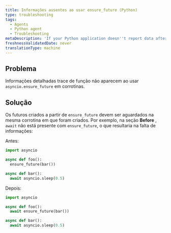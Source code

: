 ```yaml
---
title: Informações ausentes ao usar ensure_future (Python)
type: troubleshooting
tags:
  - Agents
  - Python agent
  - Troubleshooting
metaDescription: 'If your Python application doesn''t report data after a few minutes, try these troubleshooting steps.'
freshnessValidatedDate: never
translationType: machine
---
```


## Problema

Informações detalhadas trace de função não aparecem ao usar `asyncio.ensure_future` em corrotinas.

## Solução

Os futuros criados a partir de `ensure_future` devem ser aguardados na mesma corrotina em que foram criados. Por exemplo, na seção <DNT>**Before**</DNT> , `await` não está presente com `ensure_future`, o que resultaria na falta de informações:

Antes:

```py
import asyncio

async def foo():
  ensure_future(bar())

async def bar():
  await asyncio.sleep(0.5)
```

Depois:

```py
import asyncio

async def foo():
  await ensure_future(bar())

async def bar():
  await asyncio.sleep(0.5)
```